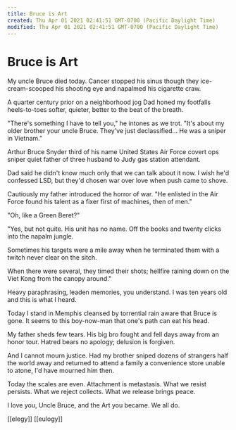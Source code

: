 ```yaml
---
title: Bruce is Art
created: Thu Apr 01 2021 02:41:51 GMT-0700 (Pacific Daylight Time)
modified: Thu Apr 01 2021 02:41:51 GMT-0700 (Pacific Daylight Time)
---
```

# Bruce is Art

My uncle Bruce died today.
Cancer stopped his sinus
though they ice-cream-scooped
his shooting eye
and napalmed
his cigarette craw.

A quarter century prior
on a neighborhood jog
Dad honed my footfalls
heels-to-toes
softer, quieter, better
to the beat of the breath.

"There's something I have to tell you,"
he intones as we trot.
"It's about my older brother
your uncle Bruce.
They've just declassified...
He was a sniper in Vietnam."

Arthur Bruce Snyder
third of his name
United States Air Force
covert ops sniper
quiet father of three
husband to Judy
gas station attendant.

Dad said he didn't know much
only that we can talk about it now.
I wish he'd confessed LSD,
but they'd chosen war over love
when push came to shove.

Cautiously my father
introduced the horror of war.
"He enlisted in the Air Force
found his talent as a fixer
first of machines, then of men."

"Oh, like a Green Beret?"

"Yes, but not quite. 
His unit has no name.
Off the books
and twenty clicks
into the napalm jungle.

Sometimes his targets
were a mile away
when he terminated
them with a twitch
never clear on the sitch.

When there were several,
they timed their shots;
hellfire raining down
on the Viet Kong
from the canopy around."

Heavy paraphrasing,
leaden memories,
you understand.
I was ten years old
and this is what I heard.

Today I stand in Memphis
cleansed by torrential rain
aware that Bruce is gone.
It seems to this boy-now-man
that one's path can eat his head.

My father sheds few tears.
His big bro fought and fell
days away from an honor tour.
Hatred bears no apology;
delusion is forgiven.

And I cannot mourn justice.
Had my brother sniped
dozens of strangers
half the world away
and returned to attend
a family
a convenience store
unable to atone,
I'd have mourned him then.

Today the scales are even.
Attachment is metastasis.
What we resist persists.
What we reject collects.
What we release brings peace.

I love you, Uncle Bruce,
and the Art you became.
We all do.

[[elegy]] [[eulogy]]